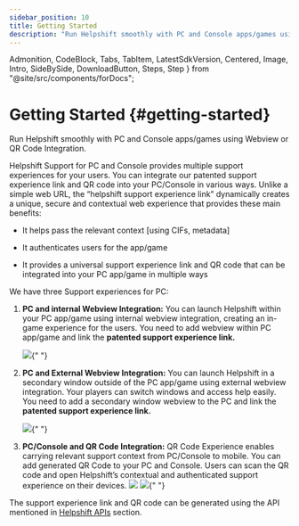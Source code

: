 ```yaml
---
sidebar_position: 10
title: Getting Started
description: "Run Helpshift smoothly with PC and Console apps/games using Webview or QR Code Integration."
---
```


  Admonition,
  CodeBlock,
  Tabs,
  TabItem,
  LatestSdkVersion,
  Centered,
  Image,
  Intro,
  SideBySide,
  DownloadButton,
  Steps,
  Step
} from "@site/src/components/forDocs";

# Getting Started {#getting-started}

<Intro>

Run Helpshift smoothly with PC and Console apps/games using Webview or QR Code Integration.

</Intro>

Helpshift Support for PC and Console provides multiple support experiences for your users. You can integrate our patented support experience link and QR code into your PC/Console in various ways. Unlike a simple web URL, the “helpshift support experience link” dynamically creates a unique, secure and contextual web experience that provides these main benefits:

- It helps pass the relevant context [using CIFs, metadata]

- It authenticates users for the app/game

- It provides a universal support experience link and QR code that can be integrated into your PC app/game in multiple ways

We have three Support experiences for PC:

1. **PC and internal Webview Integration:** You can launch Helpshift within your PC app/game using internal webview integration, creating an in-game experience for the users. You need to add webview within PC app/game and link the **patented support experience link.**

   <Image src="/static/books/pc-and-console/pc-and-internal-web-view.png" width="major" centered />{" "}

1. **PC and External Webview Integration:** You can launch Helpshift in a secondary window outside of the PC app/game using external webview integration. Your players can switch windows and access help easily. You need to add a secondary window webview to the PC and link the **patented support experience link.**

   <Image src="/static/books/pc-and-console/pc-and-external-web-view.png" width="major" centered />{" "}

1. **PC/Console and QR Code Integration:** QR Code Experience enables carrying relevant support context from PC/Console to mobile. You can add generated QR Code to your PC and Console. Users can scan the QR code and open Helpshift’s contextual and authenticated support experience on their devices.
   <Image src="/static/books/pc-and-console/pc-qr-integration.png" width="major" centered /> <Image
     src="/static/books/pc-and-console/console-qr-integration.png"
     width="major"
     centered
   />{" "}

The support experience link and QR code can be generated using the API mentioned in [Helpshift APIs](../helpshift-apis) section.
